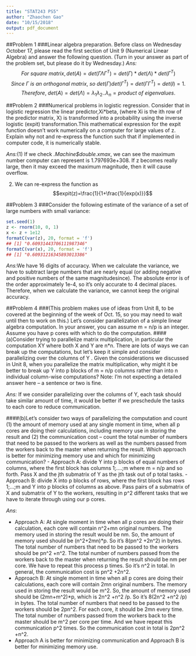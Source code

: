 ```yaml
---
title: "STAT243 PS5"
author: "Zhaochen Gao"
date: "10/15/2018"
output: pdf_document
---
```


##Problem 1
###Linear algebra preparation. Before class on Wednesday October 17, please read the first section of Unit 9 (Numerical Linear Algebra) and answer the following question. (Turn in your answer as part of the problem set, but please do it by Wednesday.) 
*Ans:*
$$For\ square\ matrix, det(A)=det(\Gamma\Lambda\Gamma^T)=det(\Gamma)*det(\Lambda)*det(\Gamma^T)$$
$$Since\ \Gamma\ is\ an\ orthogonal\ matrix,\ so\ det(\Gamma)det(\Gamma^T)=det(\Gamma\Gamma^T)=det(I)=1. $$
$$Therefore,\ det(A)=det(\Lambda)=\lambda_1\lambda_2..\lambda_n= product\ of\ eigenvalues. $$

##Problem 2
###Numerical problems in logistic regression. Consider that in logistic regression the linear predictor,Xi*beta, (where Xi is the ith row of the predictor matrix, X) is transformed into a probability using the inverse logistic (expit) transformation.This mathematical expression for the expit function doesn’t work numerically on a computer for large values of z. Explain why not and re-express the function such that if implemented in computer code, it is numerically stable.

*Ans:*(1) If we check *.Machine$double.xmax*, we can see the maximum number computer can represent is 1.797693e+308. If z becomes really large, then it may exceed the maximum magnitude, then it will cause overflow.

(2) We can re-express the function as
$$expit(z)=\frac{1}{1+\frac{1}{exp(x)}}$$ 

##Problem 3
###Consider the following estimate of the variance of a set of large numbers with small variance:
```r
set.seed(1)
z <- rnorm(10, 0, 1)
x <- z + 1e12
formatC(var(z), 20, format = 'f')
## [1] "0.60931443706111987346"
formatC(var(x), 20, format = 'f')
## [1] "0.60931216345893013386"
```
*Ans:*We have 16 digits of accuracy. When we calculate the variance, we have to subtract large numbers that are nearly equal (or adding negative and positive numbers of
the same magnitudesince). The absolute error is of the order approximately 1e-4, so it's only accurate to 4 decimal places. Therefore, when we calculate the variance, we cannot keep the original accuracy.

##Problem 4
###(This problem makes use of ideas from Unit 8, to be covered at the beginning of the week of Oct. 15, so you may need to wait until then to work on this.) Let’s consider parallelization of a simple linear algebra computation. In your answer, you can assume m = n/p is an integer. Assume you have p cores with which to do the computation.
####(a)Consider trying to parallelize matrix multiplication, in particular the computation XY where both X and Y are n*n. There are lots of ways we can break up the computations, but let’s keep it simple and consider parallelizing over the columns of Y . Given the considerations we discussed in Unit 8, when you parallelize the matrix multiplication, why might it be better to break up Y into p blocks of m = n/p columns rather than into n individual column-wise computations? Note: I’m not expecting a detailed answer here – a sentence or two is fine.

*Ans:* If we consider parallelizing over the columns of Y, each task should take similar amount of time, it would be better if we preschedule the tasks to each core to reduce communication.

####(b)Let’s consider two ways of parallelizing the computation and count (1) the amount of memory used at any single moment in time, when all p cores are doing their calculations, including memory use in storing the result and (2) the communication cost – count the total number of numbers that need to be passed to the workers as well as the numbers passed from the workers back to the master when returning the result. Which approach is better for minimizing memory use and which for minimizing communication?
- Approach A: divide Y into p blocks of equal numbers of columns, where the first block has columns 1;....;m where m = n/p and so forth. Pass X and the jth submatrix of Y as the jth task out of p total tasks.
- Approach B: divide X into p blocks of rows, where the first block has rows 1;...;m and Y into p blocks of columns as above. Pass pairs of a submatrix of X and submatrix of Y to the workers, resulting in p^2 different tasks that we have to iterate through using our p cores.

*Ans*:

- Approach A:  At single moment in time when all p cores are doing their calculation, each core will contain n^2+mn original numbers. The memory used in storing the result would be nm. So, the amount of memory used should be (n^2+2mn)*p. So it's 8(pn^2 +2n^2) in bytes. The total number of numbers that need to be passed to the workers should be pn^2 +n^2. The total number of numbers passed from the workers back to the master when returning the result should be nm per core. We have to repeat this process p times. So it's n^2 in total. In general, the communication cost is pn^2 +2n^2.
- Approach B: At single moment in time when all p cores are doing their calculations, each core will contain 2mn original numbers. The memory used in storing the result would be m^2. So, the amount of memory used should be (2mn+m^2)*p, which is 2n^2 +n^2 /p. So it's 8(2n^2 +n^2 /p) in bytes. The total number of numbers that need to be passed to the workers should be 2pn^2. For each core, it should be 2mn every time. The total number of numbers passed from the workers back to the master should be m^2 per core per time. And we have repeat this communication p^2 times. So the communication cost in total is 2pn^2 +n^2.
- Approach A is better for minimizing communication and Approach B is better for minimizing memory use.


